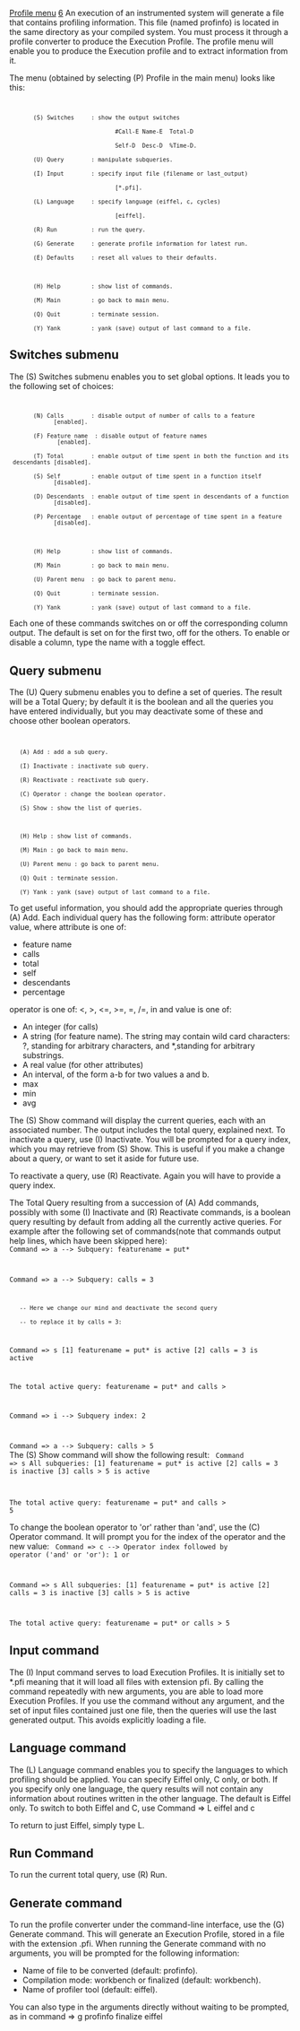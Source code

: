 [[Property:title|Profile menu]]
[[Property:weight|6]]
An execution of an instrumented system will generate a file that contains profiling information. This file (named profinfo) is located in the same directory as your compiled system. You must process it through a profile converter to produce the Execution Profile. 
The profile menu will enable you to produce the Execution profile and to extract information from it.

The menu (obtained by selecting (P) Profile in the main menu) looks like this:
<code>
        (S) Switches     : show the output switches
                                #Call-E Name-E  Total-D
                                Self-D  Desc-D  %Time-D.
        (U) Query        : manipulate subqueries.
        (I) Input        : specify input file (filename or last_output)
                                [*.pfi].
        (L) Language     : specify language (eiffel, c, cycles)
                                [eiffel].
        (R) Run          : run the query.
        (G) Generate     : generate profile information for latest run.
        (E) Defaults     : reset all values to their defaults.

        (H) Help         : show list of commands.
        (M) Main         : go back to main menu.
        (Q) Quit         : terminate session.
        (Y) Yank         : yank (save) output of last command to a file.</code>

==Switches submenu==
The (S) Switches submenu enables you to set global options. It leads you to the following set of choices: 
<code>
        (N) Calls        : disable output of number of calls to a feature                       [enabled].
        (F) Feature name  : disable output of feature names                                      [enabled].
        (T) Total        : enable output of time spent in both the function and its descendants [disabled].
        (S) Self         : enable output of time spent in a function itself                     [disabled].
        (D) Descendants  : enable output of time spent in descendants of a function             [disabled].
        (P) Percentage   : enable output of percentage of time spent in a feature               [disabled].

        (H) Help         : show list of commands.
        (M) Main         : go back to main menu.
        (U) Parent menu  : go back to parent menu.
        (Q) Quit         : terminate session.
        (Y) Yank         : yank (save) output of last command to a file.</code>

Each one of these commands switches on or off the corresponding column output. The default is set on for the first two, off for the others. To enable or disable a column, type the name with a toggle effect.

==Query submenu==
The (U) Query submenu enables you to define a set of queries. The result will be a Total Query; by default it is the boolean and all the queries you have entered individually, but you may deactivate some of these and choose other boolean operators. 
<code>
	(A) Add : add a sub query.
	(I) Inactivate : inactivate sub query.
	(R) Reactivate : reactivate sub query.
	(C) Operator : change the boolean operator.
	(S) Show : show the list of queries.
	
	(H) Help : show list of commands.
	(M) Main : go back to main menu.
	(U) Parent menu : go back to parent menu.
	(Q) Quit : terminate session.
	(Y) Yank : yank (save) output of last command to a file.</code>

To get useful information, you should add the appropriate queries through (A) Add. Each individual query has the following form: attribute operator value, where attribute is one of:
* feature name
* calls
* total
* self
* descendants
* percentage
operator is one of: <, >, <=, >=, =, /=, in 
and value is one of:
* An integer (for calls)
* A string (for feature name). The string may contain wild card characters: ?, standing for arbitrary characters, and *,standing for arbitrary substrings.
* A real value (for other attributes)
* An interval, of the form a-b for two values a and b.
* max
* min
* avg
The (S) Show command will display the current queries, each with an associated number. The output includes the total query, explained next. 
To inactivate a query, use (I) Inactivate. You will be prompted for a query index, which you may retrieve from (S) Show. This is useful if you make a change about a query, or want to set it aside for future use.

To reactivate a query, use (R) Reactivate. Again you will have to provide a query index.

The Total Query resulting from a succession of (A) Add commands, possibly with some (I) Inactivate and (R) Reactivate commands, is a boolean query resulting by default from adding all the currently active queries. For example after the following set of commands(note that commands output help lines, which have been skipped here):
<code>
Command => a
--> Subquery: featurename = put*

Command => a
--> Subquery: calls = 3
	-- Here we change our mind and deactivate the second query
	-- to replace it by calls = 3:

Command => s
[1] featurename = put* is active
[2] calls = 3 is active

The total active query:
featurename = put* and
calls > 
		
Command => i
--> Subquery index: 2
	
Command =&gt; a
--> Subquery: calls > 5</code>
<br/>
The (S) Show command will show the following result: 
<code>
Command => s
All subqueries:
[1] featurename = put* is active
[2] calls = 3 is inactive
[3] calls > 5 is active
		
The total active query:
featurename = put* and
calls > 5</code>

To change the boolean operator to 'or' rather than 'and', use the (C) Operator command. It will prompt you for the index of the operator and the new value:
<code>
Command => c
--> Operator index followed by operator ('and' or 'or'): 1 or
	
Command => s
All subqueries:
[1] featurename = put* is active
[2] calls = 3 is inactive
[3] calls > 5 is active
		
The total active query:
featurename = put* or
calls > 5</code>

==Input command==
The (I) Input command serves to load Execution Profiles. It is initially set to *.pfi meaning that it will load all files with extension pfi. By calling the command repeatedly with new arguments, you are able to load more Execution Profiles. If you use the command without any argument, and the set of input files contained just one file, then the queries will use the last generated output. This avoids explicitly loading a file. 
==Language command==
The (L) Language command enables you to specify the languages to which profiling should be applied. You can specify Eiffel only, C only, or both. If you specify only one language, the query results will not contain any information about routines written in the other language. 
The default is Eiffel only. To switch to both Eiffel and C, use Command => L eiffel and c

To return to just Eiffel, simply type L.

==Run Command==
To run the current total query, use (R) Run. 
==Generate command==
To run the profile converter under the command-line interface, use the (G) Generate command. This will generate an Execution Profile, stored in a file with the extension .pfi. 
When running the Generate command with no arguments, you will be prompted for the following information:
* Name of file to be converted (default: profinfo).
* Compilation mode: workbench or finalized (default: workbench).
* Name of profiler tool (default: eiffel).

You can also type in the arguments directly without waiting to be prompted, as in command => g profinfo finalize eiffel <br/>


{{seealso| '''See Also''' <br/>
[[Profiler Wizard|Profiler wizard]]  }}




